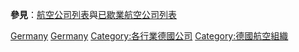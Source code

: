 '''參見'''：[[航空公司列表|航空公司列表]]與[[已歇業航空公司列表|已歇業航空公司列表]]

{{Commonscat|Airlines of Germany}}

[[Category:歐洲航空公司|Germany]]
[[Category:各国航空公司|Germany]]
[[Category:各行業德國公司|Category:各行業德國公司]]
[[Category:德國航空組織|Category:德國航空組織]]